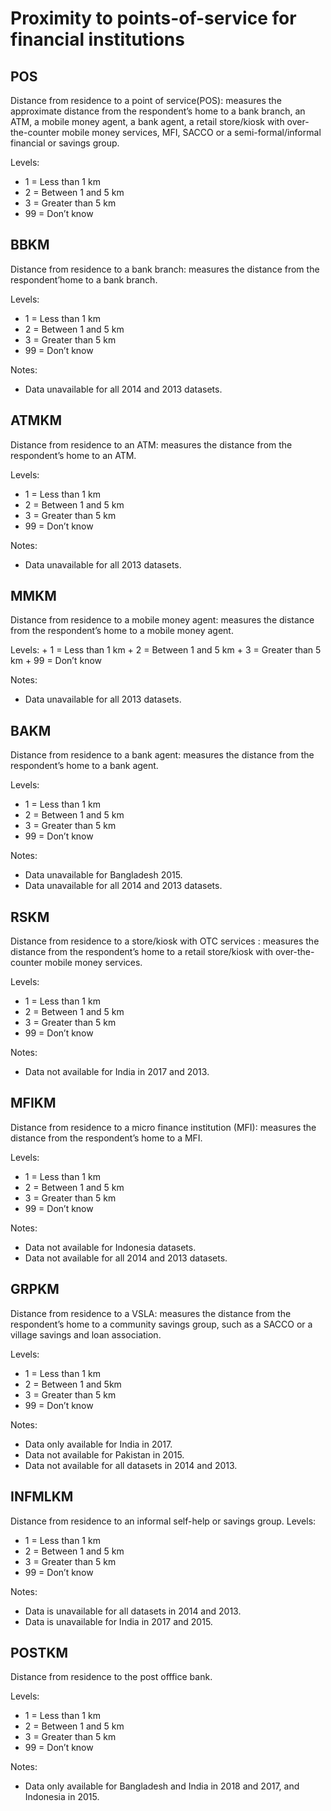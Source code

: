 # Proximity to points-of-service for financial institutions

## POS
Distance from residence to a point of service(POS): measures the approximate distance from the respondent's home to a bank branch, an ATM, a mobile money agent, a bank agent, a retail store/kiosk with over-the-counter mobile money services, MFI, SACCO or a semi-formal/informal financial or savings group. 

Levels:

 + 1 = Less than 1 km
 + 2 = Between 1 and 5 km
 + 3 = Greater than 5 km
 + 99 = Don't know
 
## BBKM
Distance from residence to a bank branch: measures the distance from the respondent'home to a bank branch.

Levels:

 + 1 = Less than 1 km
 + 2 = Between 1 and 5 km
 + 3 = Greater than 5 km
 + 99 = Don't know
 
 Notes:
 
 * Data unavailable for all 2014 and 2013 datasets.
 
## ATMKM
Distance from residence to an ATM: measures the distance from the respondent's home to an ATM.

Levels:

 + 1 = Less than 1 km
 + 2 = Between 1 and 5 km
 + 3 = Greater than 5 km
 + 99 = Don't know
 
 Notes:
 
 * Data unavailable for all 2013 datasets.
 
## MMKM
Distance from residence to a mobile money agent: measures the distance from the respondent's home to a mobile money agent. 

Levels:
 + 1 = Less than 1 km
 + 2 = Between 1 and 5 km
 + 3 = Greater than 5 km
 + 99 = Don't know
  
 Notes:
 
 * Data unavailable for all 2013 datasets.
 
## BAKM
Distance from residence to a bank agent: measures the distance from the respondent's home to a bank agent. 

Levels:

 + 1 = Less than 1 km
 + 2 = Between 1 and 5 km
 + 3 = Greater than 5 km
 + 99 = Don't know
  
 Notes:
 
 * Data unavailable for Bangladesh 2015.
 * Data unavailable for all 2014 and 2013 datasets.
 
## RSKM
Distance from residence to a store/kiosk with OTC services : measures the distance from the respondent's home to a retail store/kiosk with over-the-counter mobile money services. 

Levels:

 + 1 = Less than 1 km
 + 2 = Between 1 and 5 km
 + 3 = Greater than 5 km
 + 99 = Don't know
 
 Notes:
 
 * Data not available for India in 2017 and 2013.
 
 
## MFIKM
Distance from residence to a micro finance institution (MFI): measures the distance from the respondent's home to a MFI. 

Levels:

 + 1 = Less than 1 km
 + 2 = Between 1 and 5 km
 + 3 = Greater than 5 km
 + 99 = Don't know

Notes:

* Data not available for Indonesia datasets.
* Data not available for all 2014 and 2013 datasets.

## GRPKM
Distance from residence to a VSLA: measures the distance from the respondent's home to a community savings group, such as a SACCO or a village savings and loan association.

Levels:

 + 1 = Less than 1 km
 + 2 = Between 1 and 5km
 + 3 = Greater than 5 km
 + 99 = Don't know
 
 Notes:
 
 * Data only available for India in 2017.
 * Data not available for Pakistan in 2015.
 * Data not available for all datasets in 2014 and 2013.
 
## INFMLKM
Distance from residence to an informal self-help or savings group.
Levels:

 + 1 = Less than 1 km
 + 2 = Between 1 and 5 km
 + 3 = Greater than 5 km
 + 99 = Don't know
 
 Notes:
 
 * Data is unavailable for all datasets in 2014 and 2013.
 * Data is unavailable for India in 2017 and 2015.
 
## POSTKM
Distance from residence to the post offfice bank.

Levels:

 + 1 = Less than 1 km
 + 2 = Between 1 and 5 km
 + 3 = Greater than 5 km
 + 99 = Don't know
 
 Notes:
 
 * Data only available for Bangladesh and India in 2018 and 2017, and Indonesia in 2015.

